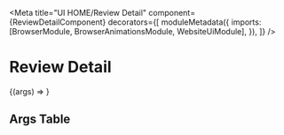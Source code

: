 


<Meta
  title="UI HOME/Review Detail"
  component={ReviewDetailComponent}
  decorators={[
    moduleMetadata({
      imports: [BrowserModule, BrowserAnimationsModule, WebsiteUiModule],
    }),
  ]}
/>

# Review Detail

<Story height="500px" name="Default">
  {(args) => <drp-review-detail {...args} />}
</Story>

## Args Table

<ArgsTable of={ReviewDetailComponent} />
